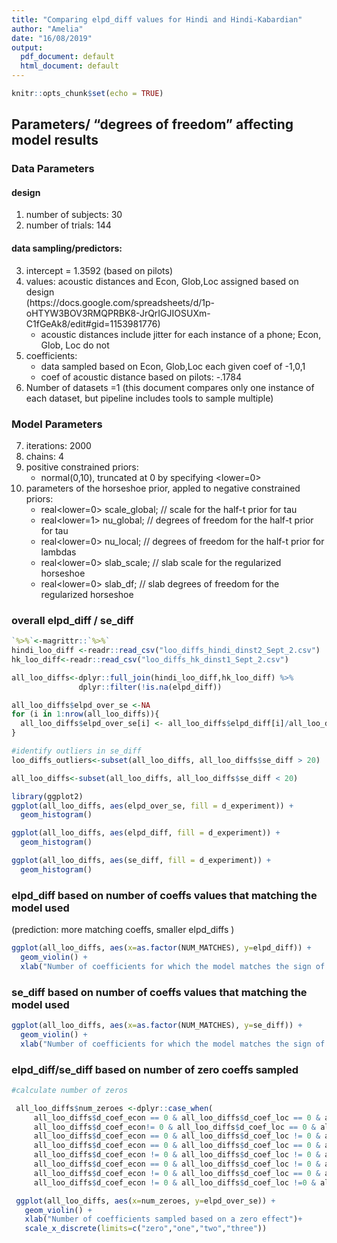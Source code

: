 ```yaml
---
title: "Comparing elpd_diff values for Hindi and Hindi-Kabardian"
author: "Amelia"
date: "16/08/2019"
output:
  pdf_document: default
  html_document: default
---
```


```r
knitr::opts_chunk$set(echo = TRUE)
```

## Parameters/ "degrees of freedom" affecting model results 
### Data Parameters
#### design
1. number of subjects: 30  
2. number of trials: 144 

#### data sampling/predictors: 
3. intercept = 1.3592 (based on pilots)
4. values: acoustic distances and Econ, Glob,Loc assigned based on design  
(https://docs.google.com/spreadsheets/d/1p-oHTYW3BOV3RMQPRBK8-JrQrIGJIOSUXm-C1fGeAk8/edit#gid=1153981776) 
    + acoustic distances include jitter for each instance of a phone; Econ, Glob, Loc do not
5. coefficients:  
    + data sampled based on Econ, Glob,Loc each given coef of -1,0,1
    + coef of acoustic distance based on pilots: -.1784

6. Number of datasets =1 (this document compares only one instance of each dataset,
but pipeline includes tools to sample multiple)

### Model Parameters
7. iterations: 2000
8. chains: 4
9. positive constrained priors:
    + normal(0,10), truncated at 0 by specifying <lower=0>
10. parameters of the horseshoe prior, appled to negative constrained priors:  
    + real<lower=0> scale_global;   // scale for the half-t prior for tau
    + real<lower=1> nu_global;      // degrees of freedom for the half-t prior for tau
    + real<lower=0> nu_local;        // degrees of freedom for the half-t prior for lambdas
    + real<lower=0> slab_scale;      // slab scale for the regularized horseshoe
    + real<lower=0> slab_df;        // slab degrees of freedom for the regularized horseshoe





### overall elpd_diff / se_diff

```r
`%>%`<-magrittr::`%>%`
hindi_loo_diff <-readr::read_csv("loo_diffs_hindi_dinst2_Sept_2.csv")
hk_loo_diff<-readr::read_csv("loo_diffs_hk_dinst1_Sept_2.csv")

all_loo_diffs<-dplyr::full_join(hindi_loo_diff,hk_loo_diff) %>%
               dplyr::filter(!is.na(elpd_diff))

all_loo_diffs$elpd_over_se <-NA
for (i in 1:nrow(all_loo_diffs)){
  all_loo_diffs$elpd_over_se[i] <- all_loo_diffs$elpd_diff[i]/all_loo_diffs$se_diff[i]
}

#identify outliers in se_diff
loo_diffs_outliers<-subset(all_loo_diffs, all_loo_diffs$se_diff > 20)

all_loo_diffs<-subset(all_loo_diffs, all_loo_diffs$se_diff < 20)

library(ggplot2)
ggplot(all_loo_diffs, aes(elpd_over_se, fill = d_experiment)) +
  geom_histogram()

ggplot(all_loo_diffs, aes(elpd_diff, fill = d_experiment)) +
  geom_histogram()

ggplot(all_loo_diffs, aes(se_diff, fill = d_experiment)) +
  geom_histogram()


```

### elpd_diff based on number of coeffs values that matching the model used
(prediction: more matching coeffs, smaller elpd_diffs )

```r

ggplot(all_loo_diffs, aes(x=as.factor(NUM_MATCHES), y=elpd_diff)) +
  geom_violin() +
  xlab("Number of coefficients for which the model matches the sign of the coeff as sampled")
```

### se_diff based on number of coeffs values that matching the model used

```r
ggplot(all_loo_diffs, aes(x=as.factor(NUM_MATCHES), y=se_diff)) +
  geom_violin() +
  xlab("Number of coefficients for which the model matches the sign of the coeff as sampled")

```
### elpd_diff/se_diff based on number of zero coeffs sampled

```r
#calculate number of zeros

 all_loo_diffs$num_zeroes <-dplyr::case_when(
     all_loo_diffs$d_coef_econ == 0 & all_loo_diffs$d_coef_loc == 0 & all_loo_diffs$d_coef_glob == 0 ~ "three",
     all_loo_diffs$d_coef_econ!= 0 & all_loo_diffs$d_coef_loc == 0 & all_loo_diffs$d_coef_glob == 0 ~ "two",
     all_loo_diffs$d_coef_econ == 0 & all_loo_diffs$d_coef_loc != 0 & all_loo_diffs$d_coef_glob == 0 ~ "two",
     all_loo_diffs$d_coef_econ == 0 & all_loo_diffs$d_coef_loc == 0 & all_loo_diffs$d_coef_glob != 0 ~ "two",
     all_loo_diffs$d_coef_econ != 0 & all_loo_diffs$d_coef_loc != 0 & all_loo_diffs$d_coef_glob == 0 ~ "one",
     all_loo_diffs$d_coef_econ == 0 & all_loo_diffs$d_coef_loc != 0 & all_loo_diffs$d_coef_glob != 0 ~ "one",
     all_loo_diffs$d_coef_econ != 0 & all_loo_diffs$d_coef_loc == 0 & all_loo_diffs$d_coef_glob != 0 ~ "one",
     all_loo_diffs$d_coef_econ != 0 & all_loo_diffs$d_coef_loc !=0 & all_loo_diffs$d_coef_glob != 0 ~ "zero")

 ggplot(all_loo_diffs, aes(x=num_zeroes, y=elpd_over_se)) + 
   geom_violin() + 
   xlab("Number of coefficients sampled based on a zero effect")+ 
   scale_x_discrete(limits=c("zero","one","two","three")) 



```





